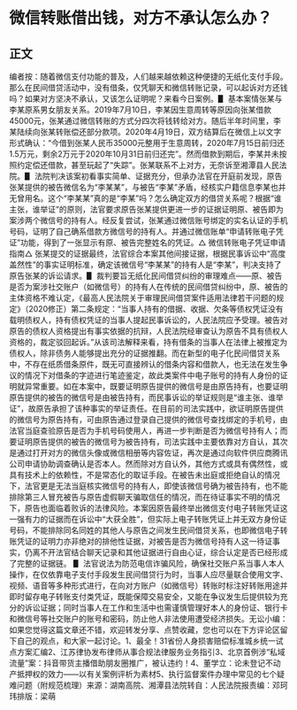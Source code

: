# 微信转账借出钱，对方不承认怎么办？
## 正文
编者按：随着微信支付功能的普及，人们越来越依赖这种便捷的无纸化支付手段。那么在民间借贷活动中，没有借条，仅凭聊天和微信转账记录，可以起诉对方还钱吗？如果对方坚决不承认，又该怎么证明呢？来看今日案例。▋ 基本案情张某与李某原系男女朋友关系。2019年7月10日，李某因生意周转等原因向张某借款45000元，张某通过微信转账的方式分四次将钱转给对方。随后半年时间里，李某陆续向张某转账偿还部分款项。2020年4月19日，双方结算后在微信上以文字形式确认：“今借到张某人民币35000元整用于生意周转，2020年7月15日前归还1.5万元，剩余2万元于2020年10月31日前归还完”。然而借款到期后，李某并未按照约定偿还借款，甚至玩起了“失踪”。张某联系不上对方，无奈诉至湘潭县人民法院。▋ 法院判决该案初看事实简单、证据充分，但承办法官在开庭前发现，原告张某提供的被告微信名为“李某某”，与被告“李某”矛盾，经核实户籍信息李某也并无曾用名。这个“李某某”真的是“李某”吗？怎么确定双方的借贷关系呢？根据“谁主张，谁举证”的原则，法官要求原告张某提供更进一步的证据证明原、被告即为案涉两个微信号的持有人。经反复尝试，张某通过微信账号绑定的实名认证的手机号码，证明了自己确系借款方微信号的持有人。并通过微信账单“申请转账电子凭证”功能，得到了一张显示有原、被告完整姓名的凭证。△ 微信转账电子凭证申请指南△ 张某提交的证据最终，法官综合本案其他间接证据，根据民事诉讼中“高度盖然性”的事实证明标准，确定该微信号“李某某”的持有人是“李某”，判决支持了原告张某的诉讼请求。▋ 裁判要旨无纸化民间借贷纠纷的审理难点——原、被告是否为案涉社交账户（如微信号）的持有人在传统的民间借贷纠纷中，原、被告的主体资格不难认定，《最高人民法院关于审理民间借贷案件适用法律若干问题的规定》（2020修正）第二条规定：“当事人持有的借据、收据、欠条等债权凭证没有载明债权人，持有债权凭证的当事人提起民事诉讼的，人民法院应予受理。被告对原告的债权人资格提出有事实依据的抗辩，人民法院经审查认为原告不具有债权人资格的，裁定驳回起诉。”从该司法解释来看，持有借条的当事人在法律上被推定为债权人，除非债务人能够提出充分的证据推翻。而在新型的电子化民间借贷关系中，不存在纸质借条原件，既无可直接辨认的借条内容和借款人，也无法在发生争议的情况下对借条的字迹进行笔迹鉴定，故此类案件中电子账号的持有人身份的证明就异常重要。如在本案中，既要证明原告提供的微信号是由原告持有，也要证明原告提供的被告的微信号是由被告持有，而民事诉讼的举证规则是“谁主张、谁举证”，故原告承担了该种事实的举证责任。在目前的司法实践中，欲证明原告提供的微信号为原告持有，可由原告通过登录自己提供的微信号查找绑定的手机号，由法官当庭查验原告是否为手机号码使用人，再进一步判断是否为微信号持有人；而要证明原告提供的被告的微信号为被告持有，司法实践中主要依靠对方自认，其次是通过打开对方的微信头像或微信相册等内容佐证，再次是通过向软件供应商腾讯公司申请协助调查确认是否本人。然而除对方自认外，其他方式或具有偶然性，或具有技术上的依赖性，不是常态化的取证手段。在被告未出庭或拒绝自认的情况下，法官更是无法当庭核实微信号的持有人，即使该微信号确为被告持有，也不能排除第三人冒充被告与原告虚假聊天骗取信任的情况，而在待证事实不明的情况下，原告也面临着败诉的法律风险。本案因原告最终举出微信支付电子转账凭证这一强有力的证据而在诉讼中“大获全胜”，但实际上电子转账凭证上并无双方身份证号码，不能排除同名同姓的其他人与原告之间发生民间借贷关系，也即微信电子转账凭证的证明力亦非绝对的排他性证据，对被告是否为微信号持有人这一待证事实，仍离不开法官结合聊天记录和其他证据进行自由心证，综合认定是否已经形成了完整的证据链。 ▋ 法官说法为防范电信诈骗风险，确保社交账户系当事人本人操作，在仅依靠电子支付手段发生民间借贷行为时，当事人应尽量联合使用文字、视频、语音等多种形式进行，在向对方账户（如微信号）转账时标注好转账用途并即时留存电子转账支付类凭证，既能保障交易安全，又能在争议发生后提供较为充分的诉讼证据；同时当事人在工作和生活中也需谨慎管理好本人的身份证、银行卡和微信号等社交账户的账号和密码，防止他人非法使用遭受经济损失。无讼小编：如果您觉得这篇文章还不错，欢迎转发分享、点赞收藏，您也可以在下方评论区留下自己的观点，和大家一起讨论。1、最全！31省份人身损害赔偿标准城乡统一试点方案汇编2、江苏律协发布律师从事合规法律服务业务指引3、北京首例涉“私域流量”案：抖音带货主播借助朋友圈推广，被认违约！4、董学立：论未登记不动产抵押权的效力——以有关案例评析为素材5、执行监督案件办理中常见的七个疑难问题（附规范梳理）来源：湖南高院、湘潭县法院转自：人民法院报责编：邓珂玮排版：梁萌